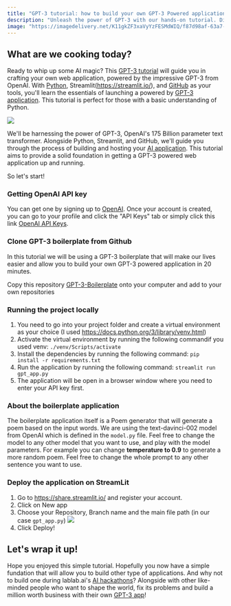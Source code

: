 ```yaml
---
title: "GPT-3 tutorial: how to build your own GPT-3 Powered application using streamlit"
description: "Unleash the power of GPT-3 with our hands-on tutorial. Dive into Streamlit and build an AI app that speaks your language. A unique journey into AI, just for you."
image: "https://imagedelivery.net/K11gkZF3xaVyYzFESMdWIQ/f87d98af-63a7-4776-a84f-f85e6d8ffb00/full"
---
```


## What are we cooking today?

Ready to whip up some AI magic? This [GPT-3 tutorial](https://lablab.ai/t/tech/openai/gpt3) will guide you in crafting your own web application, powered by the impressive GPT-3 from OpenAI. With [Python](https://www.python.org/), Streamlit(https://streamlit.io/), and [GitHub](https://github.com/) as your tools, you'll learn the essentials of launching a powered by [GPT-3 application](https://lablab.ai/apps/tech/openai/gpt3). This tutorial is perfect for those with a basic understanding of Python.

<Img src="https://storage.googleapis.com/lablab-static-eu/images/tutorials/GPT-3%20Powered%20App%20with%20streamlit.jpg" />

We'll be harnessing the power of GPT-3, OpenAI's 175 Billion parameter text transformer. Alongside Python, Streamlit, and GitHub, we'll guide you through the process of building and hosting your [AI application](https://lablab.ai/apps). This tutorial aims to provide a solid foundation in getting a GPT-3 powered web application up and running.

So let's start!

### Getting OpenAI API key

You can get one by signing up to [OpenAI](https://platform.openai.com/). Once your account is created, you can go to your profile and click the "API Keys" tab or simply click this link [OpenAI API Keys](https://platform.openai.com/account/api-keys).

### Clone GPT-3 boilerplate from Github

In this tutorial we will be using a GPT-3 boilerplate that will make our lives easier and allow you to build your own GPT-3 powered application in 20 minutes.

Copy this repository [GPT-3-Boilerplate](https://github.com/nextgrid/streamlit_gpt3_boilerplate) onto your computer and add to your own repositories

### Running the project locally

1. You need to go into your project folder and create a virtual environment as your choice (I used  https://docs.python.org/3/library/venv.html)
2. Activate the virtual environment by running the following commandif you used venv: `./venv/Scripts/activate`
3. Install the dependencies by running the following command: `pip install -r requirements.txt`
4. Run the application by running the following command: `streamlit run gpt_app.py`
5. The application will be open in a browser window where you need to enter your API key first.

### About the boilerplate application

The boilerplate application itself is a Poem generator that will generate a poem based on the input words.
We are using the text-davinci-002 model from OpenAI which is defined in the `model.py` file.
Feel free to change the model to any other model that you want to use, and play with the model parameters.
For example you can change **temperature to 0.9** to generate a more random poem.
Feel free to change the whole prompt to any other sentence you want to use.

### Deploy the application on StreamLit
 1. Go to https://share.streamlit.io/ and register your account.
 2. Click on New app
 3. Choose your Repository, Branch name and the main file path (in our case `gpt_app.py`) <Img src="https://storage.googleapis.com/lablab-static-eu/images/tutorials/deploy_streamlit.jpg"/>
 4. Click Deploy!

## Let's wrap it up!

Hope you enjoyed this simple tutorial. Hopefully you now have a simple fundation that will allow you to build other type of applications. And why not to build one during lablab.ai's [AI hackathons](https://lablab.ai/event)?
Alongside with other like-minded people who want to shape the world, fix its problems and build a million worth business with their own [GPT-3 app](https://lablab.ai/apps/tech/openai/gpt3)!
